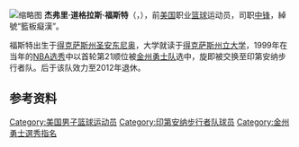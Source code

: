 {{expand|time=2018-07-07T01:00:22+00:00}}
{{unreferenced|time=2013-1-17}}
[[File:Jeff_Foster_2010.jpg|缩略图]]
'''杰弗里·道格拉斯·福斯特'''（{{lang-en|'''Jeffrey Douglas Foster'''}}，{{bd|1977年|1月16日|catIdx=F}}），前[[美国|美国]]职业[[篮球|篮球]]运动员，司职[[中锋|中锋]]，綽號“籃板癡漢”。

福斯特出生于[[得克萨斯州|得克萨斯州]][[圣安东尼奥|圣安东尼奥]]，大学就读于[[得克萨斯州立大学|得克萨斯州立大学]]，1999年在当年的[[1999年NBA选秀|NBA选秀]]中以首轮第21顺位被[[金州勇士队|金州勇士队]]选中，旋即被交换至印第安纳步行者队。后于该队效力至2012年退休。

== 参考资料 ==
{{reflist}}

{{1999 NBA Draft}}

{{Authority control}}
{{DEFAULTSORT:Foster, Jeff}}
[[Category:美国男子篮球运动员|Category:美国男子篮球运动员]]
[[Category:印第安纳步行者队球员|Category:印第安纳步行者队球员]]
[[Category:金州勇士選秀指名|Category:金州勇士選秀指名]]